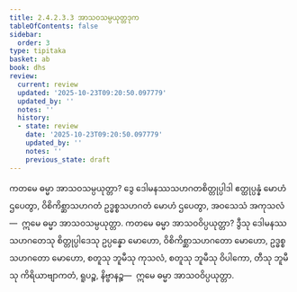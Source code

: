 ```yaml
---
title: 2.4.2.3.3 အာသဝသမ္ပယုတ္တဒုက
tableOfContents: false
sidebar:
  order: 3
type: tipitaka
basket: ab
book: dhs
review:
  current: review
  updated: '2025-10-23T09:20:50.097779'
  updated_by: ''
  notes: ''
  history:
  - state: review
    date: '2025-10-23T09:20:50.097779'
    updated_by: ''
    notes: ''
    previous_state: draft
---
```



<ReviewStatus review={frontmatter.review} showDetails={true} />

<HypothesisAnnotation frontmatter={frontmatter} />

<DynamicBreadcrumb />

<Division number="1469" book="dhs" e="ch" v="29" p="278">

<Paragraph number="2180" book="dhs">
ကတမေ ဓမ္မာ အာသဝသမ္ပယုတ္တာ? ဒွေ ဒေါမနဿသဟဂတစိတ္တုပ္ပါဒါ ဧတ္ထုပ္ပန္နံ မောဟံ ဌပေတွာ, ဝိစိကိစ္ဆာသဟဂတံ ဥဒ္ဓစ္စသဟဂတံ မောဟံ ဌပေတွာ, အဝသေသံ အကုသလံ—  ဣမေ ဓမ္မာ အာသဝသမ္ပယုတ္တာ.
</Paragraph>

</Division>
<Division number="1470" book="dhs" e="ch" v="29" p="279">

<Paragraph number="2181" book="dhs">
ကတမေ ဓမ္မာ အာသဝဝိပ္ပယုတ္တာ? ဒွီသု ဒေါမနဿသဟဂတေသု စိတ္တုပ္ပါဒေသု ဥပ္ပန္နော မောဟော, ဝိစိကိစ္ဆာသဟဂတော မောဟော, ဥဒ္ဓစ္စသဟဂတော မောဟော, စတူသု ဘူမီသု ကုသလံ, စတူသု ဘူမီသု ဝိပါကော, တီသု ဘူမီသု ကိရိယာဗျာကတံ, ရူပဉ္စ, နိဗ္ဗာနဉ္စ—  ဣမေ ဓမ္မာ အာသဝဝိပ္ပယုတ္တာ.
</Paragraph>
</Division>